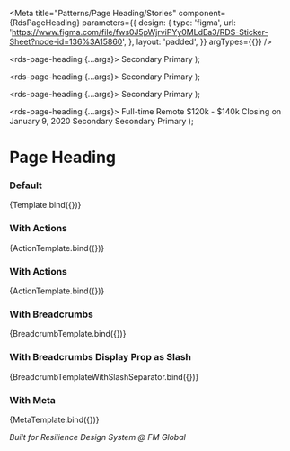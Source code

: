 
<Meta
  title="Patterns/Page Heading/Stories"
  component={RdsPageHeading}
  parameters={{
    design: {
      type: 'figma',
      url: 'https://www.figma.com/file/fws0J5pWjrviPYy0MLdEa3/RDS-Sticker-Sheet?node-id=136%3A15860',
    },
    layout: 'padded',
  }}
  argTypes={{}}
/>


  <rds-page-heading {...args}>
    <rds-button slot="action-secondary" appearance="secondary" size="sm">
      Secondary
    </rds-button>
    <rds-button slot="action-primary" size="sm">
      Primary
    </rds-button>
  </rds-page-heading>
);

  <rds-page-heading {...args}>
    <rds-breadcrumbs slot="breadcrumbs">
      <rds-breadcrumb>
        <rds-link text="First Breadcrumb" appearance="secondary"></rds-link>
      </rds-breadcrumb>
      <rds-breadcrumb>
        <rds-link text="Second Breadcrumb" appearance="secondary"></rds-link>
      </rds-breadcrumb>
      <rds-breadcrumb>
        <rds-link text="Current Page" appearance="secondary"></rds-link>
      </rds-breadcrumb>
    </rds-breadcrumbs>
    <rds-button slot="action-secondary" appearance="secondary" size="sm">
      Secondary
    </rds-button>
    <rds-button slot="action-primary" size="sm">
      Primary
    </rds-button>
  </rds-page-heading>
);

  <rds-page-heading {...args}>
    <rds-breadcrumbs slot="breadcrumbs" separator="slash">
      <rds-breadcrumb>
        <rds-link text="First Breadcrumb" appearance="secondary"></rds-link>
      </rds-breadcrumb>
      <rds-breadcrumb>
        <rds-link text="Second Breadcrumb" appearance="secondary"></rds-link>
      </rds-breadcrumb>
      <rds-breadcrumb>
        <rds-link text="Current Page" appearance="secondary"></rds-link>
      </rds-breadcrumb>
    </rds-breadcrumbs>
    <rds-button slot="action-secondary" appearance="secondary" size="sm">
      Secondary
    </rds-button>
    <rds-button slot="action-primary" size="sm">
      Primary
    </rds-button>
  </rds-page-heading>
);

  <rds-page-heading {...args}>
    <rds-meta slot="meta" icon="briefcase">
      Full-time
    </rds-meta>
    <rds-meta slot="meta" icon="location-marker">
      Remote
    </rds-meta>
    <rds-meta slot="meta" icon="currency-dollar">
      $120k - $140k
    </rds-meta>
    <rds-meta slot="meta" icon="calendar">
      Closing on January 9, 2020
    </rds-meta>
    <rds-button slot="action-secondary" appearance="tertiary" size="sm">
      Secondary
    </rds-button>
    <rds-button slot="action-secondary" appearance="tertiary" size="sm">
      Secondary
    </rds-button>
    <rds-button slot="action-primary" size="sm">
      Primary
    </rds-button>
  </rds-page-heading>
);

# Page Heading

### Default

<Canvas>
  <Story
    name="Default"
    args={{
      text: 'Page Heading Text',
    }}
  >
    {Template.bind({})}
  </Story>
</Canvas>

### With Actions

<Canvas>
  <Story
    name="With Actions"
    args={{
      text: 'Page Heading Text',
    }}
  >
    {ActionTemplate.bind({})}
  </Story>
</Canvas>

### With Actions

<Canvas>
  <Story
    name="With Long Text and Actions"
    args={{
      text: 'A Very Long Title Text That Will Break To The Next Line If Necessary',
    }}
  >
    {ActionTemplate.bind({})}
  </Story>
</Canvas>

### With Breadcrumbs

<Canvas>
  <Story
    name="With Breadcrumbs"
    args={{
      text: 'Page Heading Text',
    }}
  >
    {BreadcrumbTemplate.bind({})}
  </Story>
</Canvas>

### With Breadcrumbs Display Prop as Slash

<Canvas>
  <Story
    name="BreadcrumbSeparatorWithSlash"
    args={{
      text: 'Page Heading Text',
    }}
  >
    {BreadcrumbTemplateWithSlashSeparator.bind({})}
  </Story>
</Canvas>

### With Meta

<Canvas>
  <Story
    name="With Meta"
    args={{
      text: 'Page Heading Text',
    }}
  >
    {MetaTemplate.bind({})}
  </Story>
</Canvas>

_Built for Resilience Design System @ FM Global_
